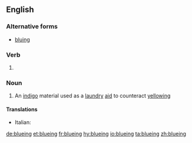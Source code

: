 ==English==

===Alternative forms===
* [[bluing]]

===Verb===
{{head|en|present participle}}

# {{present participle of|blue|lang=en}}

===Noun===
{{en-noun|-}}

# An [[indigo]] material used as a [[laundry]] [[aid]] to counteract [[yellowing]]

====Translations====
{{trans-top|laundry aid}}
* Italian: {{t|it|turchinetto|m}}
{{trans-mid}}
{{trans-bottom}}

[[de:blueing]]
[[et:blueing]]
[[fr:blueing]]
[[hy:blueing]]
[[io:blueing]]
[[ta:blueing]]
[[zh:blueing]]